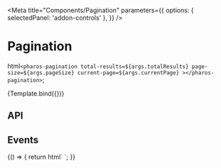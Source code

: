
<Meta
  title="Components/Pagination"
  parameters={{
    options: { selectedPanel: 'addon-controls' },
  }}
/>

# Pagination

<GuidelineLink path="pagination" />

  html`
    <pharos-pagination
      total-results=${args.totalResults}
      page-size=${args.pageSize}
      current-page=${args.currentPage}
    ></pharos-pagination>
  `;

<Canvas withToolbar>
  <Story
    name="Base"
    argTypes={{
      totalResults: { control: { type: 'number', min: 0 }, defaultValue: 1146 },
      pageSize: { control: { type: 'number', min: 1 }, defaultValue: 25 },
      currentPage: { control: { type: 'number', min: 1 }, defaultValue: 2 },
    }}
  >
    {Template.bind({})}
  </Story>
</Canvas>

## API

<ArgsTable of="pharos-pagination" />

## Events

<Canvas withToolbar>
  <Story
    name="Events"
    parameters={{
      options: { selectedPanel: 'addon-actions' },
    }}
  >
    {() => {
      return html`
        <pharos-pagination
          total-results="1146"
          page-size="25"
          current-page="2"
          @prev-page="${(e) => action('Prev Page')(JSON.stringify(e))}"
          @next-page="${(e) => action('Next Page')(JSON.stringify(e))}"
        ></pharos-pagination>
      `;
    }}
  </Story>
</Canvas>
